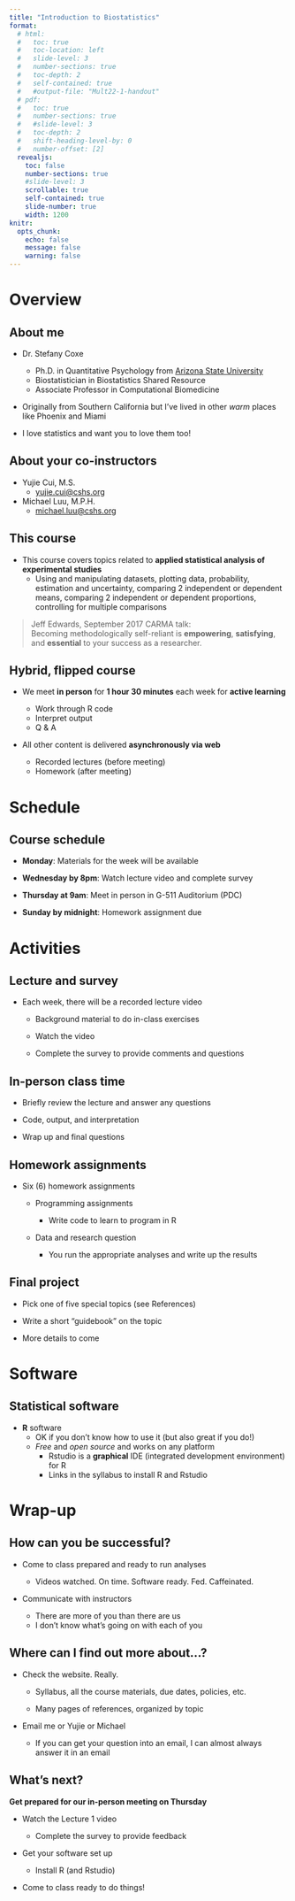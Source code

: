 ```yaml
---
title: "Introduction to Biostatistics"
format:
  # html: 
  #   toc: true
  #   toc-location: left
  #   slide-level: 3
  #   number-sections: true
  #   toc-depth: 2
  #   self-contained: true
  #   #output-file: "Mult22-1-handout"
  # pdf: 
  #   toc: true
  #   number-sections: true
  #   #slide-level: 3
  #   toc-depth: 2
  #   shift-heading-level-by: 0
  #   number-offset: [2]
  revealjs:
    toc: false
    number-sections: true
    #slide-level: 3
    scrollable: true
    self-contained: true
    slide-number: true
    width: 1200
knitr: 
  opts_chunk:
    echo: false
    message: false
    warning: false
---
```


# Overview

## About me

- Dr. Stefany Coxe
  - Ph.D. in Quantitative Psychology from [Arizona State University](https://psychology.asu.edu/degree/graduate/quantitative-psychology)
  - Biostatistician in Biostatistics Shared Resource
  - Associate Professor in Computational Biomedicine

- Originally from Southern California but I've lived in other *warm* places like Phoenix and Miami

- I love statistics and want you to love them too!

## About your co-instructors

* Yujie Cui, M.S.
    * [yujie.cui@cshs.org](yujie.cui@cshs.org)
* Michael Luu, M.P.H.
    * [michael.luu@cshs.org](michael.luu@cshs.org)

## This course

- This course covers topics related to **applied statistical analysis of experimental studies**
  - Using and manipulating datasets, plotting data, probability, estimation and uncertainty, comparing 2 independent or dependent means, comparing 2 independent or dependent proportions, controlling for multiple comparisons 
    
> Jeff Edwards, September 2017 CARMA talk: \
Becoming methodologically self-reliant is **empowering**, **satisfying**, and **essential** to your success as a researcher.

## Hybrid, flipped course

- We meet **in person** for **1 hour 30 minutes** each week for **active learning**

  - Work through R code  
  - Interpret output
  - Q & A

- All other content is delivered **asynchronously via web**

  - Recorded lectures (before meeting)  
  - Homework (after meeting)  

# Schedule

## Course schedule

- **Monday**: Materials for the week will be available 

- **Wednesday by 8pm**: Watch lecture video and complete survey 

- **Thursday at 9am**: Meet in person in G-511 Auditorium (PDC) 

- **Sunday by midnight**: Homework assignment due 

# Activities

## Lecture and survey

- Each week, there will be a recorded lecture video

  - Background material to do in-class exercises

  - Watch the video

  - Complete the survey to provide comments and questions

## In-person class time

- Briefly review the lecture and answer any questions

- Code, output, and interpretation

- Wrap up and final questions

## Homework assignments

- Six (6) homework assignments

  - Programming assignments
  
    - Write code to learn to program in R

  - Data and research question 

    - You run the appropriate analyses and write up the results 

## Final project

- Pick one of five special topics (see References)

- Write a short "guidebook" on the topic

- More details to come

# Software

## Statistical software

- **R** software
  - OK if you don't know how to use it (but also great if you do!)
  - *Free* and *open source* and works on any platform 
    - Rstudio is a **graphical** IDE (integrated development environment) for R
    - Links in the syllabus to install R and Rstudio

# Wrap-up

## How can you be successful?

- Come to class prepared and ready to run analyses 

    - Videos watched. On time. Software ready. Fed. Caffeinated.

- Communicate with instructors

    - There are more of you than there are us
    - I don't know what's going on with each of you
    
## Where can I find out more about...?

- Check the website. Really.

    - Syllabus, all the course materials, due dates, policies, etc.
    
    - Many pages of references, organized by topic

- Email me or Yujie or Michael

    - If you can get your question into an email, I can almost always answer it in an email

## What's next?

**Get prepared for our in-person meeting on Thursday**

- Watch the Lecture 1 video 

    - Complete the survey to provide feedback
    
- Get your software set up

    - Install R (and Rstudio) 
    
- Come to class ready to do things!
